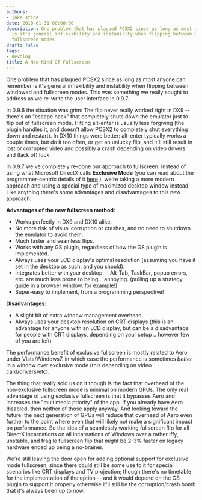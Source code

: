 ```yaml
---
authors:
- jake stine
date: 2010-01-31 00:00:00
description: One problem that has plagued PCSX2 since as long as most anyone can remember
  is it's general inflexibility and instability when flipping between windowed and
  fullscreen modes
draft: false
tags:
- devblog
title: A New Kind Of Fullscreen
---
```


One problem that has plagued PCSX2 since as long as most anyone can
remember is it's general inflexibility and instability when flipping
between windowed and fullscreen modes. This was something we really
sought to address as we re-write the user interface in 0.9.7.

<!-- truncate -->

In 0.9.6 the situation was grim: The flip never really worked right in
DX9 -- there's an "escape hack" that completely shuts down the emulator
just to flip out of fullscreen mode. Hitting alt-enter is usually less
forgiving (the plugin handles it, and doesn't allow PCSX2 to completely
shut everything down and restart). In DX10 things were better: alt-enter
typically works a couple times, but do it too often, or get an unlucky
flip, and it'll still result in lost or corrupted video and possibly a
crash depending on video drivers and (lack of) luck.

In 0.9.7 we've completely re-done our approach to fullscreen. Instead of
using what Microsoft DirectX calls **Exclusive Mode** (you can read
about the programmer-centric details of it
[here](http://msdn.microsoft.com/en-us/library/ee417025.aspx) ), we're
taking a more modern approach and using a special type of maximized
desktop window instead. Like anything there's some advantages and
disadvantages to this new approach:

**Advantages of the new fullscreen method:**

-   Works perfectly in DX9 and DX10 alike.
-   No more risk of visual corruption or crashes, and no need to
shutdown the emulator to avoid them.
-   Much faster and seamless flips.
-   Works with any GS plugin, regardless of how the GS plugin is
implemented.
-   Always uses your LCD display's optimal resolution (assuming you have
it set in the desktop as such, and you should).
-   Integrates better with your desktop -- Alt-Tab, TaskBar, popup
errors, etc. are much less prone to being... annoying. (pulling up a
strategy guide in a browser window, for example!)
-   Super-easy to implement, from a programming perspective!


**Disadvantages:**

-   A slight bit of extra window management overhead.
-   Always uses your desktop resolution on CRT displays (this is an
advantage for anyone with an LCD display, but can be a disadvantage
for people with CRT displays, depending on your setup .. however few
of you are left)


The performance benefit of exclusive fullscreen is mostly related to
Aero under Vista/Windows7. in which case the performance is sometimes
*better* in a window over exclusive mode (this depending on video
card/drivers/etc).

The thing that really sold us on it though is the fact that overhead of
the non-exclusive fullscreen mode is minimal on modern GPUs. The only
real advantage of using exclusive fullscreen is that it bypasses Aero
and increases the "multimedia priority" of the app. If you already have
Aero disabled, then neither of those apply anyway. And looking toward
the future: the next generation of GPUs will reduce that overhead of
Aero even further to the point where even that will likely not make a
significant impact on performance. So the idea of a seamlessly working
fullscreen flip for all DirectX incarnations on all incarnations of
Windows over a rather iffy, unstable, and fragile fullscreen flip that
*might* be 2-3% faster on legacy hardware ended up being a no-brainer.

We're still leaving the door open for adding optional support for
exclusive mode fullscreen, since there could still be some use to it for
special scenarios like CRT displays and TV projection; though there's no
timetable for the implementation of the option -- and it would depend on
the GS plugin to support it properly otherwise it'll still be the
corruption/crash bomb that it's always been up to now.
